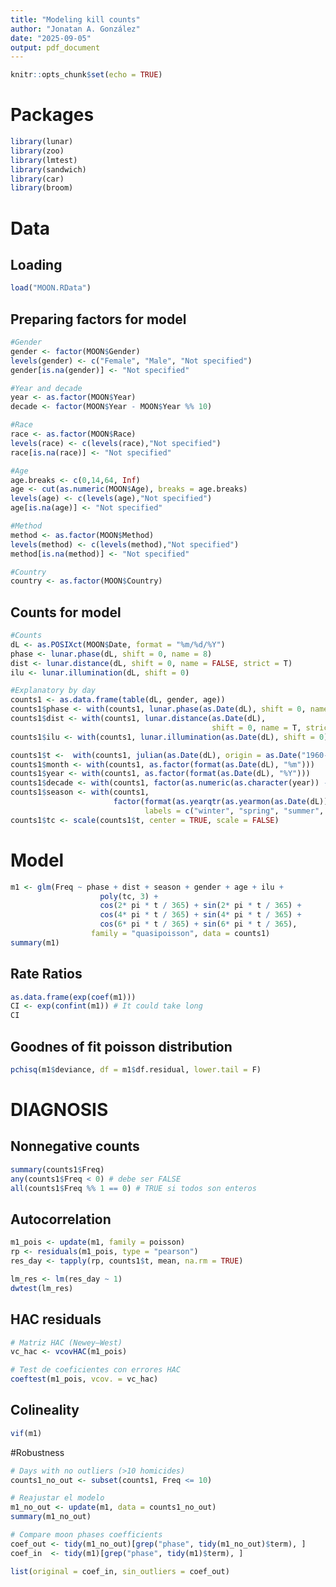 ```yaml
---
title: "Modeling kill counts"
author: "Jonatan A. González"
date: "2025-09-05"
output: pdf_document
---
```


```r
knitr::opts_chunk$set(echo = TRUE)
```

# Packages
```r
library(lunar)
library(zoo)
library(lmtest)
library(sandwich)
library(car)
library(broom)
```


# Data

## Loading
```r
load("MOON.RData")
```

## Preparing factors for model
```r
#Gender
gender <- factor(MOON$Gender)
levels(gender) <- c("Female", "Male", "Not specified")
gender[is.na(gender)] <- "Not specified"

#Year and decade
year <- as.factor(MOON$Year)
decade <- factor(MOON$Year - MOON$Year %% 10)

#Race
race <- as.factor(MOON$Race)
levels(race) <- c(levels(race),"Not specified")
race[is.na(race)] <- "Not specified"

#Age
age.breaks <- c(0,14,64, Inf)
age <- cut(as.numeric(MOON$Age), breaks = age.breaks)
levels(age) <- c(levels(age),"Not specified")
age[is.na(age)] <- "Not specified"

#Method
method <- as.factor(MOON$Method)
levels(method) <- c(levels(method),"Not specified")
method[is.na(method)] <- "Not specified"

#Country
country <- as.factor(MOON$Country)
```

## Counts for model
```r
#Counts
dL <- as.POSIXct(MOON$Date, format = "%m/%d/%Y")
phase <- lunar.phase(dL, shift = 0, name = 8)
dist <- lunar.distance(dL, shift = 0, name = FALSE, strict = T)
ilu <- lunar.illumination(dL, shift = 0)

#Explanatory by day
counts1 <- as.data.frame(table(dL, gender, age))
counts1$phase <- with(counts1, lunar.phase(as.Date(dL), shift = 0, name = 8))
counts1$dist <- with(counts1, lunar.distance(as.Date(dL),
                                             shift = 0, name = T, strict = T))
counts1$ilu <- with(counts1, lunar.illumination(as.Date(dL), shift = 0))

counts1$t <-  with(counts1, julian(as.Date(dL), origin = as.Date("1960-01-01")))
counts1$month <- with(counts1, as.factor(format(as.Date(dL), "%m")))
counts1$year <- with(counts1, as.factor(format(as.Date(dL), "%Y")))
counts1$decade <- with(counts1, factor(as.numeric(as.character(year)) - as.numeric(as.character(year)) %% 10))
counts1$season <- with(counts1,
                       factor(format(as.yearqtr(as.yearmon(as.Date(dL))), "%q"), 
                              labels = c("winter", "spring", "summer", "autumn")))
counts1$tc <- scale(counts1$t, center = TRUE, scale = FALSE)
```


# Model 
```r
m1 <- glm(Freq ~ phase + dist + season + gender + age + ilu +
                    poly(tc, 3) + 
                    cos(2* pi * t / 365) + sin(2* pi * t / 365) +
                    cos(4* pi * t / 365) + sin(4* pi * t / 365) + 
                    cos(6* pi * t / 365) + sin(6* pi * t / 365),
                  family = "quasipoisson", data = counts1)
summary(m1)
```

## Rate Ratios

```r
as.data.frame(exp(coef(m1)))
CI <- exp(confint(m1)) # It could take long
CI
```


## Goodnes of fit poisson distribution

```r
pchisq(m1$deviance, df = m1$df.residual, lower.tail = F)
```


# DIAGNOSIS

## Nonnegative counts 
```r
summary(counts1$Freq)
any(counts1$Freq < 0) # debe ser FALSE
all(counts1$Freq %% 1 == 0) # TRUE si todos son enteros
```


## Autocorrelation
```r
m1_pois <- update(m1, family = poisson)
rp <- residuals(m1_pois, type = "pearson")
res_day <- tapply(rp, counts1$t, mean, na.rm = TRUE)

lm_res <- lm(res_day ~ 1)
dwtest(lm_res) 
```

## HAC residuals

```r
# Matriz HAC (Newey–West)
vc_hac <- vcovHAC(m1_pois)

# Test de coeficientes con errores HAC
coeftest(m1_pois, vcov. = vc_hac)
```


## Colineality
```r
vif(m1)
```

#Robustness
```r
# Days with no outliers (>10 homicides)
counts1_no_out <- subset(counts1, Freq <= 10)

# Reajustar el modelo
m1_no_out <- update(m1, data = counts1_no_out)
summary(m1_no_out)

# Compare moon phases coefficients
coef_out <- tidy(m1_no_out)[grep("phase", tidy(m1_no_out)$term), ]
coef_in  <- tidy(m1)[grep("phase", tidy(m1)$term), ]

list(original = coef_in, sin_outliers = coef_out)
```




